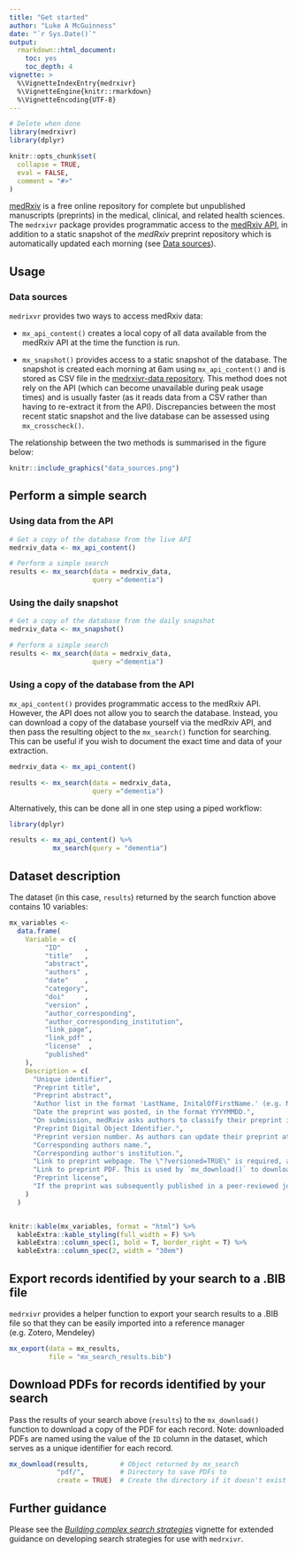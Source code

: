 ```yaml
---
title: "Get started"
author: "Luke A McGuinness"
date: "`r Sys.Date()`"
output:
  rmarkdown::html_document:
    toc: yes
    toc_depth: 4
vignette: >
  %\VignetteIndexEntry{medrxivr}
  %\VignetteEngine{knitr::rmarkdown}
  %\VignetteEncoding{UTF-8}
---
```


```r
# Delete when done
library(medrxivr)
library(dplyr)

knitr::opts_chunk$set(
  collapse = TRUE,
  eval = FALSE,
  comment = "#>"
)

```

[medRxiv](https://www.medrxiv.org/) is a free online repository for complete but unpublished manuscripts (preprints) in the medical, clinical, and related health sciences. The `medrxivr` package provides programmatic access to the [medRxiv API](https://api.biorxiv.org/), in addition to a static snapshot of the _medRxiv_ preprint repository which is automatically updated each morning (see [Data sources](#data-sources)). 

## Usage

### Data sources

`medrixvr` provides two ways to access medRxiv data:  

  - `mx_api_content()` creates a local copy of all data available from the medRxiv API at the time the function is run.
  
  - `mx_snapshot()` provides access to a static snapshot of the database. The snapshot is created each morning at 6am using `mx_api_content()` and is stored as CSV file in the [medrxivr-data repository](https://github.com/mcguinlu/medrxivr-data). This method does not rely on the API (which can become unavailable during peak usage times) and is usually faster (as it reads data from a CSV rather than having to re-extract it from the API). Discrepancies between the most recent static snapshot and the live database can be assessed using `mx_crosscheck()`.
  
The relationship between the two methods is summarised in the figure below:
  
``` r

knitr::include_graphics("data_sources.png")
```
  
## Perform a simple search

### Using data from the API

``` r

# Get a copy of the database from the live API
medrxiv_data <- mx_api_content()

# Perform a simple search
results <- mx_search(data = medrxiv_data,
                     query ="dementia")

```

### Using the daily snapshot

``` r

# Get a copy of the database from the daily snapshot
medrxiv_data <- mx_snapshot()

# Perform a simple search
results <- mx_search(data = medrxiv_data,
                     query ="dementia")

```

### Using a copy of the database from the API

`mx_api_content()` provides programmatic access to the medRxiv API. However, the API does not allow you to search the database. Instead, you can download a copy of the database yourself via the medRxiv API, and then pass the resulting object to the `mx_search()` function for searching. This can be useful if you wish to document the exact time and data of your extraction.

``` r

medrxiv_data <- mx_api_content()

results <- mx_search(data = medrxiv_data,
                     query ="dementia")

```

Alternatively, this can be done all in one step using a piped workflow:

``` r
library(dplyr)

results <- mx_api_content() %>%
           mx_search(query = "dementia")

```

## Dataset description

The dataset (in this case, `results`) returned by the search function above contains 10 variables: 

```r

mx_variables <-
  data.frame(
    Variable = c(
         "ID"      ,
         "title"   ,
         "abstract",
         "authors" ,
         "date"    ,
         "category",
         "doi"     ,
         "version" ,
         "author_corresponding",
         "author_corresponding_institution",
         "link_page",
         "link_pdf" ,
         "license"  ,
         "published"
    ),
    Description = c(
      "Unique identifier",
      "Preprint title",
      "Preprint abstract",
      "Author list in the format 'LastName, InitalOfFirstName.' (e.g. McGuinness, L.). Authors are seperated by a semi-colon.",
      "Date the preprint was posted, in the format YYYYMMDD.",
      "On submission, medRxiv asks authors to classify their preprint into one of a set number of subject categories.",
      "Preprint Digital Object Identifier.",
      "Preprint version number. As authors can update their preprint at any time, this indicates which version of a given preprint the record refers to.", 
      "Corresponding authors name.",
      "Corresponding author's institution.",
      "Link to preprint webpage. The \"?versioned=TRUE\" is required, as otherwise, the URL will resolve to the most recent version of the article (assuming there is >1 version available).",
      "Link to preprint PDF. This is used by `mx_download()` to download a copy of the PDF for that preprint.",
      "Preprint license",
      "If the preprint was subsequently published in a peer-reviewed journal, this variable contains the DOI of the published version."
    )
  )


knitr::kable(mx_variables, format = "html") %>%
  kableExtra::kable_styling(full_width = F) %>%
  kableExtra::column_spec(1, bold = T, border_right = T) %>%
  kableExtra::column_spec(2, width = "30em")
```

## Export records identified by your search to a .BIB file

`medrxivr` provides a helper function to export your search results to a .BIB file so that they can be easily imported into a reference manager (e.g. Zotero, Mendeley)

```r

mx_export(data = mx_results,
          file = "mx_search_results.bib")

```

## Download PDFs for records identified by your search

Pass the results of your search above (`results`) to the `mx_download()` function to download a copy of the PDF for each record. Note: downloaded PDFs are named using the value of the `ID` column in the dataset, which serves as a unique identifier for each record.

```r

mx_download(results,        # Object returned by mx_search
            "pdf/",         # Directory to save PDFs to 
            create = TRUE)  # Create the directory if it doesn't exist

```


## Further guidance

Please see the *[Building complex search strategies](https://mcguinlu.github.io/medrxivr/articles/building-complex-search-strategies.html)* vignette for extended guidance on developing search strategies for use with `medrxivr`.
